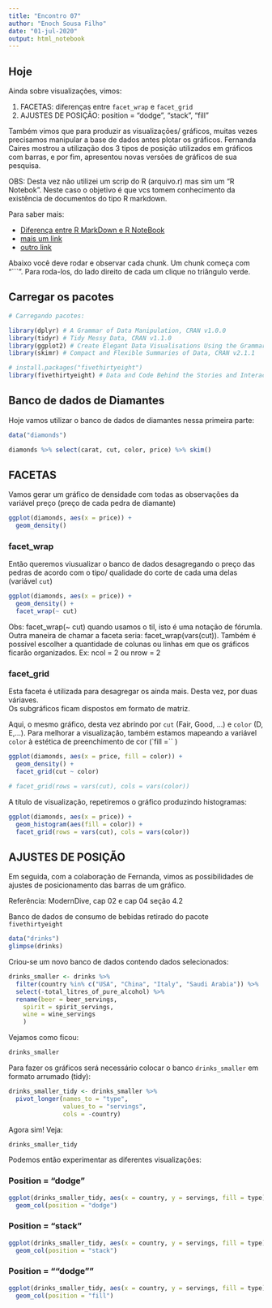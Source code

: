 ```yaml
---
title: "Encontro 07"
author: "Enoch Sousa Filho"
date: "01-jul-2020"
output: html_notebook
---
```



## Hoje  

Ainda sobre visualizações, vimos:  

1. FACETAS: diferenças entre `facet_wrap` e `facet_grid`  
1. AJUSTES DE POSIÇÃO: position = "dodge", "stack", "fill"  

Também vimos que para produzir as visualizações/ gráficos, muitas vezes precisamos manipular a base de dados antes plotar os gráficos. 
Fernanda Caires mostrou a utilização dos 3 tipos de posição utilizados em gráficos com barras, e por fim, apresentou novas versões de gráficos de sua pesquisa.  



OBS: Desta vez não utilizei um scrip do R (arquivo.r) mas sim um "R Notebok". 
Neste caso o objetivo é que vcs tomem conhecimento da existência de documentos do tipo R markdown. 

Para saber mais:  

+ [Diferença entre R MarkDown e R NoteBook](https://www.it-swarm.dev/pt/r/diferenca-entre-r-markdown-e-r-notebook/832595179/)  
+ [mais um link](http://sillasgonzaga.com/material/curso_visualizacao/apresentacao-de-dados-com-relatorios.html)  
+ [outro link](https://bookdown.org/yihui/rmarkdown/)  


Abaixo você deve rodar e observar cada chunk. Um chunk começa com "```". Para roda-los, do lado direito de cada um clique no triângulo verde. 



## Carregar os pacotes  
```r

# Carregando pacotes:

library(dplyr) # A Grammar of Data Manipulation, CRAN v1.0.0
library(tidyr) # Tidy Messy Data, CRAN v1.1.0
library(ggplot2) # Create Elegant Data Visualisations Using the Grammar of Graphics, CRAN v3.3.2 
library(skimr) # Compact and Flexible Summaries of Data, CRAN v2.1.1

# install.packages("fivethirtyeight")
library(fivethirtyeight) # Data and Code Behind the Stories and Interactives at 'FiveThirtyEight', CRAN v0.5.0 

```



## Banco de dados de Diamantes  

Hoje vamos utilizar o banco de dados de diamantes nessa primeira parte: 

```r
data("diamonds")
```

```r
diamonds %>% select(carat, cut, color, price) %>% skim()
```


 
## FACETAS 
 
 Vamos gerar um gráfico de densidade com todas as observações da variável preço (preço de cada pedra de diamante)  
```r
ggplot(diamonds, aes(x = price)) +
  geom_density()
```
 
 
### facet_wrap  
 
 Então queremos viusualizar o banco de dados desagregando o preço das pedras de acordo com o tipo/ qualidade do corte de cada uma delas (variável `cut`)  
```r
ggplot(diamonds, aes(x = price)) +
  geom_density() +
  facet_wrap(~ cut)
``` 
 
 Obs: facet_wrap(~ cut) quando usamos o til, isto é uma notação de fórumla. 
 Outra maneira de chamar a faceta seria: facet_wrap(vars(cut)). 
 Também é possível escolher a quantidade de colunas ou linhas em que os gráficos ficarão organizados. Ex: ncol = 2 ou nrow = 2
 

### facet_grid  

Esta faceta é utilizada para desagregar os ainda mais. Desta vez, por duas váriaves.  
Os subgráficos ficam dispostos em formato de matriz.  

Aqui, o mesmo gráfico, desta vez abrindo por `cut` (Fair, Good, ...) e `color` (D, E,...). Para melhorar a visualização, também estamos mapeando a variável `color` à estética de preenchimento de cor (`fill =`` )  

```r

ggplot(diamonds, aes(x = price, fill = color)) +
  geom_density() +
  facet_grid(cut ~ color)

# facet_grid(rows = vars(cut), cols = vars(color))

```


A título de visualização, repetiremos o gráfico produzindo histogramas:  
```r

ggplot(diamonds, aes(x = price)) +
  geom_histogram(aes(fill = color)) +
  facet_grid(rows = vars(cut), cols = vars(color))

```



## AJUSTES DE POSIÇÃO 

Em seguida, com a colaboração de  Fernanda, vimos as possibilidades de  ajustes de posicionamento das barras de um gráfico.   

Referência: ModernDive, cap 02 e cap 04 seção 4.2  

Banco de dados de consumo de bebidas retirado do pacote `fivethirtyeight`  

```r

data("drinks")
glimpse(drinks)

```

Criou-se um novo banco de dados contendo dados selecionados: 

```r

drinks_smaller <- drinks %>% 
  filter(country %in% c("USA", "China", "Italy", "Saudi Arabia")) %>% 
  select(-total_litres_of_pure_alcohol) %>% 
  rename(beer = beer_servings, 
    spirit = spirit_servings, 
    wine = wine_servings
    )

```


Vejamos como ficou:  
```r
drinks_smaller
```


Para fazer os gráficos será necessário colocar o banco `drinks_smaller` em formato arrumado (tidy):  
```r
drinks_smaller_tidy <- drinks_smaller %>% 
  pivot_longer(names_to = "type", 
               values_to = "servings", 
               cols = -country)
```
 

Agora sim! Veja:  
```r

drinks_smaller_tidy

```


Podemos então experimentar as diferentes visualizações: 


### Position = "dodge"  

```r

ggplot(drinks_smaller_tidy, aes(x = country, y = servings, fill = type)) +
  geom_col(position = "dodge")

```


### Position = "stack"  
  
```r

ggplot(drinks_smaller_tidy, aes(x = country, y = servings, fill = type)) +
  geom_col(position = "stack")

```
  


### Position = ""dodge""   

```r
  
ggplot(drinks_smaller_tidy, aes(x = country, y = servings, fill = type)) +
  geom_col(position = "fill")

```


